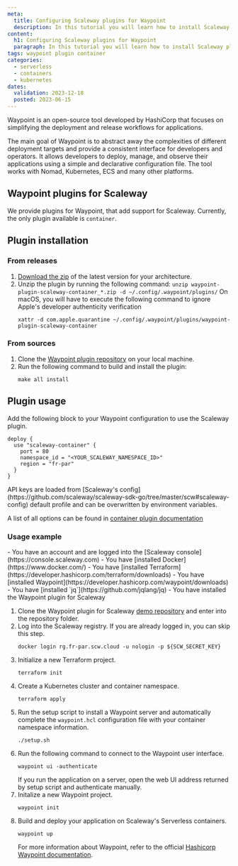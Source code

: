 ```yaml
---
meta:
  title: Configuring Scaleway plugins for Waypoint
  description: In this tutorial you will learn how to install Scaleway plugins for Waypoint
content:
  h1: Configuring Scaleway plugins for Waypoint
  paragraph: In this tutorial you will learn how to install Scaleway plugins for Waypoint
tags: waypoint plugin container
categories:
  - serverless
  - containers
  - kubernetes
dates:
  validation: 2023-12-18
  posted: 2023-06-15
---
```


Waypoint is an open-source tool developed by HashiCorp that focuses on simplifying the deployment and release workflows for applications.

The main goal of Waypoint is to abstract away the complexities of different deployment targets and provide a consistent interface for developers and operators.
It allows developers to deploy, manage, and observe their applications using a simple and declarative configuration file.
The tool works with Nomad, Kubernetes, ECS and many other platforms.

## Waypoint plugins for Scaleway

We provide plugins for Waypoint, that add support for Scaleway.
Currently, the only plugin available is `container`.

## Plugin installation

### From releases

1. [Download the zip](https://github.com/scaleway/waypoint-plugin-scaleway/releases) of the latest version for your architecture.
2. Unzip the plugin by running the following command: `unzip waypoint-plugin-scaleway-container_*.zip -d ~/.config/.waypoint/plugins/`
    <Message type="note">
      On macOS, you will have to execute the following command to ignore Apple's developer authenticity verification
      ```
      xattr -d com.apple.quarantine ~/.config/.waypoint/plugins/waypoint-plugin-scaleway-container
      ```
    </Message>

### From sources
1. Clone the [Waypoint plugin repository](https://github.com/scaleway/waypoint-plugin-scaleway) on your local machine.
2. Run the following command to build and install the plugin: 
    ```
    make all install
    ```

## Plugin usage

Add the following block to your Waypoint configuration to use the Scaleway plugin.

```
deploy {
  use "scaleway-container" {
    port = 80
    namespace_id = "<YOUR_SCALEWAY_NAMESPACE_ID>"
    region = "fr-par"
  }
}
```

<Message type="note">
  API keys are loaded from [Scaleway's config](https://github.com/scaleway/scaleway-sdk-go/tree/master/scw#scaleway-config) default profile and can be overwritten by environment variables.
</Message>

A list of all options can be found in [container plugin documentation](https://github.com/scaleway/waypoint-plugin-scaleway/blob/master/docs/container.md)

### Usage example

<Message type="requirement">
  - You have an account and are logged into the [Scaleway console](https://console.scaleway.com)
  - You have [installed Docker](https://www.docker.com/)
  - You have [installed Terraform](https://developer.hashicorp.com/terraform/downloads)
  - You have [installed Waypoint](https://developer.hashicorp.com/waypoint/downloads)
  - You have [installed `jq`](https://github.com/jqlang/jq)
  - You have installed the Waypoint plugin for Scaleway
</Message>

1. Clone the Waypoint plugin for Scaleway [demo repository](https://github.com/Codelax/waypoint-scaleway-demo) and enter into the repository folder.
2. Log into the Scaleway registry. If you are already logged in, you can skip this step.
    ```
    docker login rg.fr-par.scw.cloud -u nologin -p ${SCW_SECRET_KEY}
    ```
3. Initialize a new Terraform project.
    ```
    terraform init
    ```
4. Create a Kubernetes cluster and container namespace.
    ```
    terraform apply
    ```
5. Run the setup script to install a Waypoint server and automatically complete the `waypoint.hcl` configuration file with your container namespace information.
    ```
    ./setup.sh
    ```
6. Run the following command to connect to the Waypoint user interface.
    ```
    waypoint ui -authenticate
    ```
    <Message type="tip">
      If you run the application on a server, open the web UI address returned by setup script and authenticate manually.
    </Message>
7. Initalize a new Waypoint project.
    ```
    waypoint init
    ```
8. Build and deploy your application on Scaleway's Serverless containers.
    ```
    waypoint up
    ```
    For more information about Waypoint, refer to the official [Hashicorp Waypoint documentation](https://developer.hashicorp.com/waypoint/docs?product_intent=waypoint).